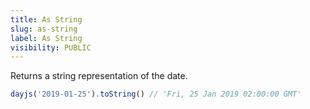 ```yaml
---
title: As String
slug: as-string
label: As String
visibility: PUBLIC
---
```

Returns a string representation of the date.

```js
dayjs('2019-01-25').toString() // 'Fri, 25 Jan 2019 02:00:00 GMT'
```